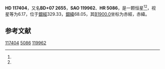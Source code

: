 {{Starbox begin
| name = HD 117404
}}
{{Starbox observe
| epoch = [[J2000.0|J2000.0]]
| constell = {{星座名待查}}<ref name=SIMBAD>{{cite web
 | url=http://simbad.u-strasbg.fr/simbad/sim-id?Ident=HR+5086
 | title =Pulsating variable Star
 | publisher=Centre de Données astronomiques de Strasbourg
 | work=SIMBAD
 | accessdate=2012-07-13}}</ref><ref name=DATA>{{cite web
 | url=http://vizier.u-strasbg.fr/viz-bin/VizieR-5?-out.add=.&-source=5050&-corr=PK=HR&-out.max=9999&HR=5086
 | title=VizieR Detailed Page
 | accessdate=2012-07-13
 | archive-date=2016-03-05
 | archive-url=https://web.archive.org/web/20160305012249/http://vizier.u-strasbg.fr/viz-bin/VizieR-5?-out.add=.&-source=5050&-corr=PK=HR&-out.max=9999&HR=5086
 | dead-url=no
 }}</ref>
| 星官 = 
| ra = {{RA|13|30|0.1}}<ref name=SIMBAD /><ref name=DATA />
| dec = {{DEC|+7|10|44}}<ref name=SIMBAD /><ref name=DATA />
| appmag_v = 6.17<ref name=SIMBAD /><ref name=DATA />
}}
{{Starbox character
| class = K5<ref name=SIMBAD /><ref name=DATA />
| b-v = 1.47<ref name=SIMBAD /><ref name=DATA />
| u-b = 1.8<ref name=SIMBAD /><ref name=DATA />
| r-i = <ref name=SIMBAD /><ref name=DATA />
| variable = 
}}
{{Starbox astrometry
| radial_v = 1.8
| prop_mo_ra = -3
| parallax = 
| p_error = 
}}
{{Starbox catalog
| names =BD+07 2655，[[SAO星表|SAO]] 119962，[[HD星表|HD]] 117404，[[HR星表|HR]] 5086}}
{{Starbox reference |Simbad=HR+5086}}
{{Starbox end}}

'''HD 117404'''，又名'''BD+07 2655'''，'''SAO 119962'''、'''HR 5086'''，是一颗恒星<ref name=SIMBAD /><ref name=DATA />，视星等为6.17，位于[[銀道座標系|銀經]]329.33，[[銀道座標系|銀緯]]68.05，其[[B1900.0|B1900.0]]坐标为赤經{{RA|13|24|59.1}}，赤緯{{DEC|+7|68.05|44}}。

== 参考文献 ==
{{reflist}}

{{star-stub}}

[[Category:HD和HDE天體|117404]]
[[Category:HR天體|5086]]
[[Category:SAO天體|119962]]